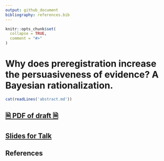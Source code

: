 ```yaml
---
output: github_document
bibliography: references.bib
---
```


<!-- README.md is generated from README.Rmd. Please edit that file -->

```r
knitr::opts_chunk$set(
  collapse = TRUE,
  comment = "#>"
)
```

# Why does preregistration increase the persuasiveness of evidence? A Bayesian rationalization.

```r
cat(readLines('abstract.md'))
```

## [🗎 PDF of draft 🗎](https://aaronpeikert.github.io/bayes-prereg/manuscript.pdf)

## [Slides for Talk](https://aaronpeikert.github.io/bayes-prereg/presentation.html)

## References
